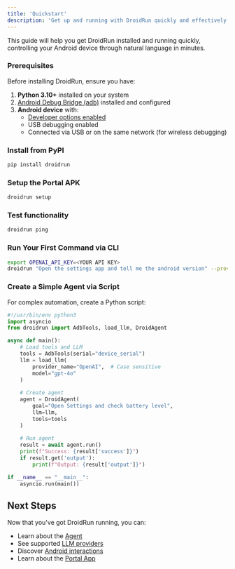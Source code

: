 ```yaml
---
title: 'Quickstart'
description: 'Get up and running with DroidRun quickly and effectively'
---
```


This guide will help you get DroidRun installed and running quickly, controlling your Android device through natural language in minutes.

### Prerequisites

Before installing DroidRun, ensure you have:

1. **Python 3.10+** installed on your system
2. [Android Debug Bridge (adb)](https://developer.android.com/studio/releases/platform-tools) installed and configured
3. **Android device** with:
   - [Developer options enabled](https://developer.android.com/studio/debug/dev-options)
   - USB debugging enabled
   - Connected via USB or on the same network (for wireless debugging)

### Install from PyPI
```bash
pip install droidrun
```

### Setup the Portal APK
```bash
droidrun setup
```

### Test functionality
```bash
droidrun ping
```

### Run Your First Command via CLI

```bash
export OPENAI_API_KEY=<YOUR API KEY>
droidrun "Open the settings app and tell me the android version" --provider OpenAI --model gpt-4o
```

### Create a Simple Agent via Script

For complex automation, create a Python script:

```python
#!/usr/bin/env python3
import asyncio
from droidrun import AdbTools, load_llm, DroidAgent

async def main():
    # Load tools and LLM
    tools = AdbTools(serial="device_serial")
    llm = load_llm(
        provider_name="OpenAI",  # Case sensitive
        model="gpt-4o"
    )
    
    # Create agent
    agent = DroidAgent(
        goal="Open Settings and check battery level",
        llm=llm,
        tools=tools
    )
    
    # Run agent
    result = await agent.run()
    print(f"Success: {result['success']}")
    if result.get('output'):
        print(f"Output: {result['output']}")

if __name__ == "__main__":
    asyncio.run(main())
```


## Next Steps

Now that you've got DroidRun running, you can:

- Learn about the [Agent](/v3/concepts/agent)
- See supported [LLM providers](/v3/concepts/models)
- Discover [Android interactions](/v3/concepts/android-control)
- Learn about the [Portal App](/v3/concepts/portal-app) 